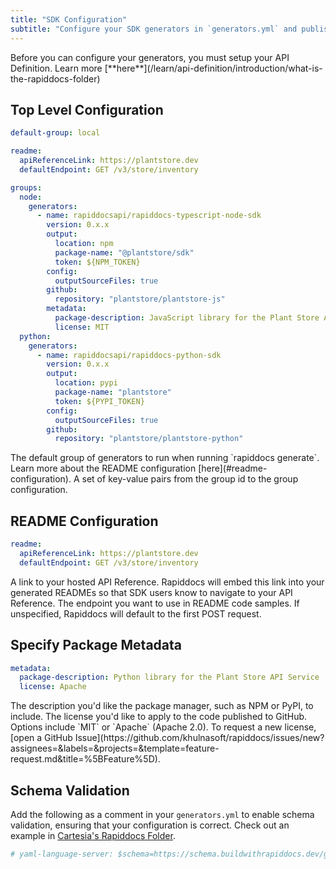 ```yaml
---
title: "SDK Configuration"
subtitle: "Configure your SDK generators in `generators.yml` and publish to registries"
---
```


<Note>
  Before you can configure your generators, you must setup your API Definition. Learn more
  [**here**](/learn/api-definition/introduction/what-is-the-rapiddocs-folder)
</Note>

## Top Level Configuration

```yaml title="generators.yml" maxLines=10
default-group: local

readme:
  apiReferenceLink: https://plantstore.dev
  defaultEndpoint: GET /v3/store/inventory

groups:
  node:
    generators:
      - name: rapiddocsapi/rapiddocs-typescript-node-sdk
        version: 0.x.x
        output:
          location: npm
          package-name: "@plantstore/sdk"
          token: ${NPM_TOKEN}
        config:
          outputSourceFiles: true
        github:
          repository: "plantstore/plantstore-js"
        metadata:
          package-description: JavaScript library for the Plant Store API Service
          license: MIT
  python:
    generators:
      - name: rapiddocsapi/rapiddocs-python-sdk
        version: 0.x.x
        output:
          location: pypi
          package-name: "plantstore"
          token: ${PYPI_TOKEN}
        config:
          outputSourceFiles: true
        github:
          repository: "plantstore/plantstore-python"
```

<ParamField path="default-group" type="string" required={false}>
  The default group of generators to run when running `rapiddocs generate`.
</ParamField>

<ParamField path="readme" type="object" required={false}>
  Learn more about the README configuration [here](#readme-configuration).
</ParamField>

<ParamField path="groups" type="map<string, GroupConfiguration>" required={false}>
  A set of key-value pairs from the group id to the group configuration.
</ParamField>

## README Configuration

```yaml generators.yml
readme:
  apiReferenceLink: https://plantstore.dev
  defaultEndpoint: GET /v3/store/inventory
```

<ParamField path="readme.apiReferenceLink" type="string" required={false}>
  A link to your hosted API Reference. Rapiddocs will embed this link into your generated READMEs so that SDK users know to
  navigate to your API Reference.
</ParamField>

<ParamField path="readme.defaultEndpoint" type="ReadMe Configuration" required={false}>
  The endpoint you want to use in README code samples. If unspecified, Rapiddocs will default to the first POST request.
</ParamField>

## Specify Package Metadata

```yaml generators.yml
metadata:
  package-description: Python library for the Plant Store API Service
  license: Apache
```

<ParamField path="generator.metadata.package-description" type="string" required={false}>
  The description you'd like the package manager, such as NPM or PyPI, to include.
</ParamField>

<ParamField path="generator.metadata.license" type="License" required={false}>
  The license you'd like to apply to the code published to GitHub. Options include `MIT` or `Apache` (Apache 2.0). To
  request a new license, [open a GitHub
  Issue](https://github.com/khulnasoft/rapiddocs/issues/new?assignees=&labels=&projects=&template=feature-request.md&title=%5BFeature%5D).
</ParamField>

## Schema Validation

Add the following as a comment in your `generators.yml` to enable schema validation, ensuring that your configuration is correct. Check out an example in [Cartesia's Rapiddocs Folder](https://github.com/cartesia-ai/docs/blob/43b143f66845d90bffbd0ef1951fd812229d95c0/rapiddocs/generators.yml#L1).

```yaml
# yaml-language-server: $schema=https://schema.buildwithrapiddocs.dev/generators-yml.json
```
